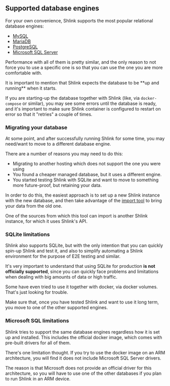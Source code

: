 
## Supported database engines

For your own convenience, Shlink supports the most popular relational database engines:

* [MySQL](https://www.mysql.com/)
* [MariaDB](https://mariadb.org/)
* [PostgreSQL](https://www.postgresql.org/)
* [Microsoft SQL Server](https://www.microsoft.com/es-es/sql-server/sql-server-downloads)

Performance with all of them is pretty similar, and the only reason to not force you to use a specific one is so that you can use the one you are more comfortable with.

<Callout type="warning" title="Database availability">
  It is important to mention that Shlink expects the database to be **up and running** when it starts.

  If you are starting-up the database together with Shlink (like, via `docker-compose` or similar), you may see some errors until the database is ready, and it's important to make sure Shlink container is configured to restart on error so that it "retries" a couple of times.
</Callout>

### Migrating your database

At some point, and after successfully running Shlink for some time, you may need/want to move to a different database engine.

There are a number of reasons you may need to do this:

* Migrating to another hosting which does not support the one you were using
* You found a cheaper managed database, but it uses a different engine.
* You started testing Shlink with SQLite and want to move to something more future-proof, but retaining your data.

In order to do this, the easiest approach is to set up a new Shlink instance with the new database, and then take advantage of the [import tool](/documentation/advanced/import-short-urls/#shlink-instance) to bring your data from the old one.

One of the sources from which this tool can import is another Shlink instance, for which it uses Shlink's API.

### SQLite limitations

Shlink also supports SQLite, but with the only intention that you can quickly spin-up Shlink and test it, and also to simplify automating a Shlink environment for the purpose of E2E testing and similar.

It's very important to understand that using SQLite for production **is not officially supported**, since you can quickly face problems and limitations when dealing with big amounts of data or high traffic.

Some have even tried to use it together with docker, via docker volumes. That's just looking for trouble.

Make sure that, once you have tested Shlink and want to use it long term, you move to one of the other supported engines.

### Microsoft SQL limitations

Shlink tries to support the same database engines regardless how it is set up and installed. This includes the official docker image, which comes with pre-built drivers for all of them.

There's one limitation thought. If you try to use the docker image on an ARM architecture, you will find it does not include Microsoft SQL Server drivers.

The reason is that Microsoft does not provide an official driver for this architecture, so you will have to use one of the other databases if you plan to run Shlink in an ARM device.
